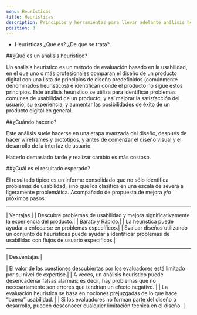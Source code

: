 ```yaml
---
menu: Heurísticas
title: Heurísticas
description: Principios y herramientas para llevar adelante análisis heurásticos
position: 3
---
```


 
- Heurísticas
      ¿Que es?
      ¿De que se trata?
      
##¿Qué es un análisis heurístico?

Un análisis heurístico es un método de evaluación basado en la usabilidad, en el que
uno o más profesionales comparan el diseño de un producto digital con una lista de
principios de diseño predefinidos (comúnmente denominados heurísticos) e
identifican dónde el producto no sigue estos principios.
Este análisis heurístico se utiliza para identificar problemas comunes de usabilidad
de un producto, y así mejorar la satisfacción del usuario, su experiencia, y aumentar
las posibilidades de éxito de un producto digital en general.

##¿Cuándo hacerlo?

Este análisis suele hacerse en una etapa avanzada del diseño, después de hacer
wireframes y prototipos, y antes de comenzar el diseño visual y el desarrollo de la
interfaz de usuario.

Hacerlo demasiado tarde y realizar cambio es más costoso.

##¿Cuál es el resultado esperado?

El resultado típico es un informe consolidado que no sólo identifica problemas de
usabilidad, sino que los clasifica en una escala de severa a ligeramente
problemática. Acompañado de propuesta de mejora y/o próximos pasos.

---

| Ventajas | 
| Descubre problemas de usabilidad y mejora significativamente la experiencia del producto.| 
| Barato y Rápido.| 
| La heurística puede ayudar a enfocarse en problemas específicos.| 
| Evaluar diseños utilizando un conjunto de heurísticas puede ayudar a identificar problemas de usabilidad con flujos de usuario específicos.| 

---

| Desventajas |

| El valor de las cuestiones descubiertas por los evaluadores está
limitado por su nivel de expertise.|
| A veces, un análisis heurístico puede desencadenar falsas alarmas: es
decir, hay problemas que no necesariamente son errores que tendrían
un efecto negativo. |
| La evaluación heurística se basa en nociones prejuzgadas de lo que
hace “buena” usabilidad. |
| Si los evaluadores no forman parte del diseño o desarrollo, pueden
desconocer cualquier limitación técnica en el diseño. |


